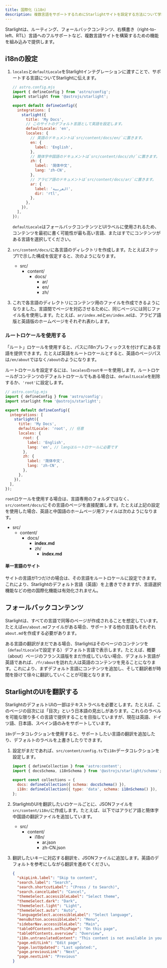 ```yaml
---
title: 国際化（i18n）
description: 複数言語をサポートするためにStarlightサイトを設定する方法について学びます。
---
```



Starlightは、ルーティング、フォールバックコンテンツ、右横書き（right-to-left、RTL）言語へのフルサポートなど、複数言語サイトを構築するための機能を組み込みで提供します。

## i18nの設定

1. `locales`と`defaultLocale`をStarlightインテグレーションに渡すことで、サポートする言語についてStarlightに伝えます。

   ```js
   // astro.config.mjs
   import { defineConfig } from 'astro/config';
   import starlight from '@astrojs/starlight';

   export default defineConfig({
     integrations: [
       starlight({
         title: 'My Docs',
         // このサイトのデフォルト言語として英語を設定します。
         defaultLocale: 'en',
         locales: {
           // 英語のドキュメントは`src/content/docs/en/`に置きます。
           en: {
             label: 'English',
           },
           // 簡体字中国語のドキュメントは`src/content/docs/zh/`に置きます。
           zh: {
             label: '简体中文',
             lang: 'zh-CN',
           },
           // アラビア語のドキュメントは`src/content/docs/ar/`に置きます。
           ar: {
             label: 'العربية',
             dir: 'rtl',
           },
         },
       }),
     ],
   });
   ```

   `defaultLocale`はフォールバックコンテンツとUIラベルに使用されるため、コンテンツを最初に書く可能性が最も高い言語、またはすでにコンテンツがある言語を選択してください。

2. `src/content/docs/`に各言語のディレクトリを作成します。たとえばステップ1で示した構成を仮定すると、次のようになります。

   <FileTree>

   - src/
     - content/
       - docs/
         - ar/
         - en/
         - zh/

   </FileTree>

3. これで各言語のディレクトリにコンテンツ用のファイルを作成できるようになりました。言語間でページを対応させるために、同じページには同じファイル名を使用します。たとえば、`ar/index.md`と`en/index.md`は、アラビア語版と英語版のホームページをそれぞれ表わします。

### ルートロケールを使用する

「ルート」ロケールを使用すると、パスにi18nプレフィックスを付けずにある言語を提供できます。たとえば英語をルートロケールとすると、英語のページパスは`/en/about`ではなく`/about`のようになります。

ルートロケールを設定するには、`locales`の`root`キーを使用します。ルートロケールがコンテンツのデフォルトロケールでもある場合は、`defaultLocale`を削除するか、`'root'`に設定します。

```js
// astro.config.mjs
import { defineConfig } from 'astro/config';
import starlight from '@astrojs/starlight';

export default defineConfig({
  integrations: [
    starlight({
      title: 'My Docs',
      defaultLocale: 'root', // 任意
      locales: {
        root: {
          label: 'English',
          lang: 'en', // langはルートロケールに必要です
        },
        zh: {
          label: '简体中文',
          lang: 'zh-CN',
        },
      },
    }),
  ],
});
```

`root`ロケールを使用する場合は、言語専用のフォルダではなく、`src/content/docs/`にその言語のページを直接配置します。たとえば上記の設定を使用した場合、英語と中国語のホームページ用ファイルは次のようになります。

<FileTree>

- src/
  - content/
    - docs/
      - **index.md**
      - zh/
        - **index.md**

</FileTree>

#### 単一言語のサイト

サイトの言語が1つだけの場合は、その言語をルートロケールに設定できます。これにより、Starlightのデフォルト言語（英語）を上書きできますが、言語選択機能などの他の国際化機能は有効化されません。

## フォールバックコンテンツ

Starlightは、すべての言語で同等のページが作成されることを想定しています。たとえば`en/about.md`ファイルがある場合、サポートする他の言語もそれぞれ`about.md`を作成する必要があります。

ある言語の翻訳がまだである場合、Starlightはそのページのコンテンツを（`defaultLocale`で設定する）デフォルト言語で表示します。たとえば、概要（about）ページのフランス語版をまだ作成していない場合、デフォルト言語が英語であれば、`/fr/about`を訪れた人は英語のコンテンツを見ることになります。これにより、まずデフォルト言語にコンテンツを追加し、そして翻訳者が時間を掛けて徐々に翻訳していくことが可能となります。

## StarlightのUIを翻訳する

StarlightのデフォルトUIの一部はテキストラベルを必要とします。たとえば、このページの目次には「目次」という日本語の見出しがあります。これらのラベルを可能な限り多くの言語で提供することを目指していますが、現在は英語、ドイツ語、日本語、スペイン語のみをサポートしています。

`18n`データコレクションを使用すると、サポートしたい言語の翻訳を追加したり、デフォルトのラベルを上書きしたりできます。

1. 設定がまだであれば、`src/content/config.ts`で`i18n`データコレクションを設定します。

   ```js
   import { defineCollection } from 'astro:content';
   import { docsSchema, i18nSchema } from '@astrojs/starlight/schema';

   export const collections = {
     docs: defineCollection({ schema: docsSchema() }),
     i18n: defineCollection({ type: 'data', schema: i18nSchema() }),
   };
   ```

2. StarlightのUIを翻訳したいロケールごとに、JSONファイルを`src/content/i18n/`に作成します。たとえば、以下ではアラビア語と簡体字中国語の翻訳ファイルを追加しています。

   <FileTree>

   - src/
     - content/
       - i18n/
         - ar.json
         - zh-CN.json

   </FileTree>

3. 翻訳したいキーに対応する翻訳を、JSONファイルに追加します。英語のデフォルトを参考にしながら翻訳を進めてください。

   ```json
   {
     "skipLink.label": "Skip to content",
     "search.label": "Search",
     "search.shortcutLabel": "(Press / to Search)",
     "search.cancelLabel": "Cancel",
     "themeSelect.accessibleLabel": "Select theme",
     "themeSelect.dark": "Dark",
     "themeSelect.light": "Light",
     "themeSelect.auto": "Auto",
     "languageSelect.accessibleLabel": "Select language",
     "menuButton.accessibleLabel": "Menu",
     "sidebarNav.accessibleLabel": "Main",
     "tableOfContents.onThisPage": "On this page",
     "tableOfContents.overview": "Overview",
     "i18n.untranslatedContent": "This content is not available in your language yet.",
     "page.editLink": "Edit page",
     "page.lastUpdated": "Last updated:",
     "page.previousLink": "Next",
     "page.nextLink": "Previous"
   }
   ```
